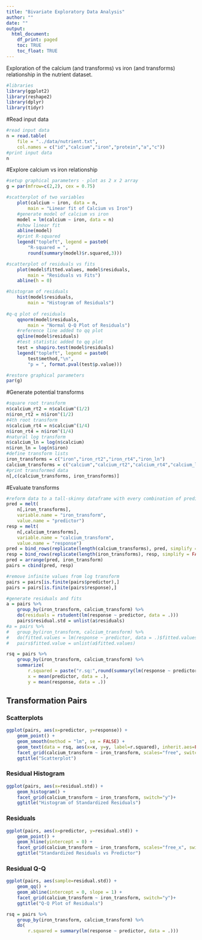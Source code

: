 ```yaml
---
title: "Bivariate Exploratory Data Analysis"
author: ""
date: ""
output:
  html_document:
    df_print: paged
    toc: TRUE
    toc_float: TRUE
---
```


Exploration of the calcium (and transforms) vs iron (and transforms) relationship in the nutrient
dataset. 

```r
#libraries
library(ggplot2)
library(reshape2)
library(dplyr)
library(tidyr)
```

#Read input data
```r
#read input data
n = read.table(
	file = "../data/nutrient.txt",
	col.names = c("id","calcium","iron","protein","a","c"))
#print input data
n
```

#Explore calcium vs iron relationship
```r
#setup graphical parameters - plot as 2 x 2 array
g = par(mfrow=c(2,2), cex = 0.75)

#scatterplot of two variables
	plot(calcium ~ iron, data = n,
		main = "Linear fit of Calcium vs Iron")
	#generate model of calcium vs iron
	model = lm(calcium ~ iron, data = n)
	#show linear fit
	abline(model)
	#print R-squared
	legend("topleft", legend = paste0(
		"R-squared = ", 
		round(summary(model)$r.squared,3)))

#scatterplot of residuals vs fits
	plot(model$fitted.values, model$residuals,
		main = "Residuals vs Fits")
	abline(h = 0)

#histogram of residuals
	hist(model$residuals,
		main = "Histogram of Residuals")
		
#q-q plot of residuals
	qqnorm(model$residuals,
		main = "Normal Q-Q Plot of Residuals")
	#reference line added to qq plot
	qqline(model$residuals)
	#test statistic added to qq plot
	test = shapiro.test(model$residuals)
	legend("topleft", legend = paste0(
		test$method,"\n",
		"p = ", format.pval(test$p.value)))

#restore graphical parameters
par(g)
```

#Generate potential transforms
```r
#square root transform
n$calcium_rt2 = n$calcium^(1/2)
n$iron_rt2 = n$iron^(1/2)
#4th root transform
n$calcium_rt4 = n$calcium^(1/4)
n$iron_rt4 = n$iron^(1/4)
#natural log transform
n$calcium_ln = log(n$calcium)
n$iron_ln = log(n$iron)
#define transform lists
iron_transforms = c("iron","iron_rt2","iron_rt4","iron_ln")
calcium_transforms = c("calcium","calcium_rt2","calcium_rt4","calcium_ln")
#print transformed data
n[,c(calcium_transforms, iron_transforms)]
```

#Evaluate transforms
```r
#reform data to a tall-skinny dataframe with every combination of predictor and response transform
pred = melt(
	n[,iron_transforms],
	variable.name = "iron_transform",
	value.name = "predictor")
resp = melt(
	n[,calcium_transforms],
	variable.name = "calcium_transform",
	value.name = "response")
pred = bind_rows(replicate(length(calcium_transforms), pred, simplify = FALSE))
resp = bind_rows(replicate(length(iron_transforms), resp, simplify = FALSE))
pred = arrange(pred, iron_transform)
pairs = cbind(pred, resp)

#remove infinite values from log transform
pairs = pairs[is.finite(pairs$predictor),]
pairs = pairs[is.finite(pairs$response),]

#generate residuals and fits
a = pairs %>%
	group_by(iron_transform, calcium_transform) %>%
	do(residuals = rstudent(lm(response ~ predictor, data = .)))
	pairs$residual.std = unlist(a$residuals)
#a = pairs %>%
#	group_by(iron_transform, calcium_transform) %>%
#	do(fitted.values = lm(response ~ predictor, data = .)$fitted.values)
#	pairs$fitted.value = unlist(a$fitted.values)

rsq = pairs %>%
	group_by(iron_transform, calcium_transform) %>%
	summarize(
		r.squared = paste("r.sq:",round(summary(lm(response ~ predictor, data = .))$r.squared,5)),
		x = mean(predictor, data = .),
		y = mean(response, data = .))
```



## Transformation Pairs {.tabset}

### Scatterplots
```r
ggplot(pairs, aes(x=predictor, y=response)) + 
	geom_point() +
	geom_smooth(method = "lm", se = FALSE) +
	geom_text(data = rsq, aes(x=x, y=y, label=r.squared), inherit.aes=FALSE, parse=FALSE, color = "red") +
	facet_grid(calcium_transform ~ iron_transform, scales="free", switch="y") +
	ggtitle("Scatterplot")
```

### Residual Histogram
```r
ggplot(pairs, aes(x=residual.std)) + 
	geom_histogram() +
	facet_grid(calcium_transform ~ iron_transform, switch="y")+
	ggtitle("Histogram of Standardized Residuals")
```
### Residuals
```r
ggplot(pairs, aes(x=predictor, y=residual.std)) + 
	geom_point() +
	geom_hline(yintercept = 0) +
	facet_grid(calcium_transform ~ iron_transform, scales="free_x", switch="y") +
	ggtitle("Standardized Residuals vs Predictor")
```

### Residual Q-Q
```r
ggplot(pairs, aes(sample=residual.std)) + 
	geom_qq() +
	geom_abline(intercept = 0, slope = 1) +
	facet_grid(calcium_transform ~ iron_transform, switch="y")+
	ggtitle("Q-Q Plot of Residuals")
```
	
```r
rsq = pairs %>%
	group_by(iron_transform, calcium_transform) %>%
	do(
		r.squared = summary(lm(response ~ predictor, data = .)))
```